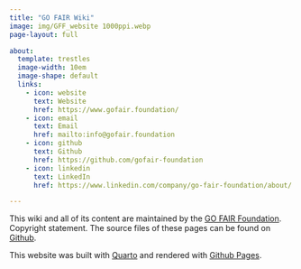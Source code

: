 ```yaml
---
title: "GO FAIR Wiki"
image: img/GFF_website 1000ppi.webp
page-layout: full

about:
  template: trestles
  image-width: 10em
  image-shape: default
  links:
    - icon: website
      text: Website
      href: https://www.gofair.foundation/
    - icon: email
      text: Email
      href: mailto:info@gofair.foundation
    - icon: github
      text: Github
      href: https://github.com/gofair-foundation
    - icon: linkedin
      text: LinkedIn
      href: https://www.linkedin.com/company/go-fair-foundation/about/

---
```


This wiki and all of its content are maintained by the [GO FAIR Foundation](https://www.gofair.foundation/). Copyright statement. The source files of these pages can be found on [Github](https://github.com/gofair-foundation/gofair-wiki).

This website was built with [Quarto](https://quarto.org/) and rendered with [Github Pages](https://pages.github.com/).
